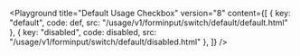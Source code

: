 

<Playground	
	title="Default Usage Checkbox"
	version="8"
	content={[
		{ key: "default", code: def, src: "/usage/v1/forminput/switch/default/default.html" },
		{ key: "disabled", code: disabled, src: "/usage/v1/forminput/switch/default/disabled.html" },
	]}
/>
